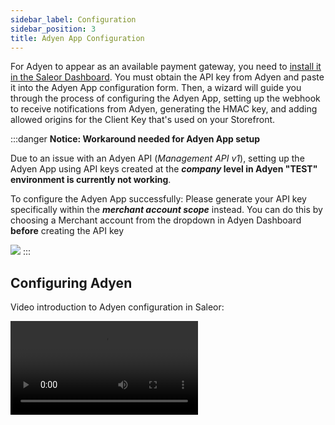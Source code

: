 ```yaml
---
sidebar_label: Configuration
sidebar_position: 3
title: Adyen App Configuration
---
```



For Adyen to appear as an available payment gateway, you need to [install it in the Saleor Dashboard](developer/app-store/overview.mdx#usage). You must obtain the API key from Adyen and paste it into the Adyen App configuration form. Then, a wizard will guide you through the process of configuring the Adyen App, setting up the webhook to receive notifications from Adyen, generating the HMAC key, and adding allowed origins for the Client Key that's used on your Storefront.

:::danger
**Notice: Workaround needed for Adyen App setup**

Due to an issue with an Adyen API (*Management API v1*), setting up the Adyen App using API keys created at the **_company_ level in Adyen "TEST" environment is currently not working**.

To configure the Adyen App successfully: Please generate your API key specifically within the **_merchant account scope_** instead.
You can do this by choosing a Merchant account from the dropdown in Adyen Dashboard **before** creating the API key

![](./adyen-note-management-api.png)
:::

## Configuring Adyen

Video introduction to Adyen configuration in Saleor:

<Video src="https://www.youtube.com/embed/IhaDSml22Dc" />

You can install the Adyen app directly from your Saleor Dashboard. Go to the **Apps** section and click the **Install** button next to the Adyen app. Follow the instructions on the screen. After the installation is complete, select the Adyen app from the list of installed applications.

### Creating new API Credentials

To create new Adyen API credentials, head over to the Adyen dashboard, then **Developers -> API credentials**. Click **Create new credential** and choose **Web service user**.

In **Server settings -> Authentication** section generate a new API key.

In **Client settings -> Authentication** section generate a new client key.

:::caution
The API Key provided inside the configuration must have the following permissions set in the Adyen Dashboard:

- "Management API - Accounts read and write"
- "Management API - API credentials read and write"
- "Management API - Payment methods read"
- "Management API - Stores read and write"
- "Management API - Webhooks read and write"
- "Checkout encrypted cardholder data"
- "Merchant Recurring role"
- "Checkout webservice role"
- "Merchant PAL Webservice role"
:::

Go back to the Adyen app configuration in the Saleor Dashboard. Provide a configuration name that you will be familiar with. In the **API Key** field provide the key from **Server settings -> Authentication** section. Select **TEST** environment.

:::caution
The configuration will not work until you save API credentials in the Adyen dashboard.
:::

Save API credentials in the Adyen dashboard, head over to the Adyen app configuration, and click **Save**. The rest of the form fields have been enabled.

In the **Client key** field, provide a key from the **Client settings -> Authentication** section. Select the merchant account you want to use from the drop-down.

### Webhook configuration

#### Prerequisites

:::caution
Before you begin configuration, make sure that you have disabled the **Delayed Capture** option in the Adyen Dashboard. Read more details on how to do this on the [Overview docs page](./overview.mdx)
:::

In the Adyen dashboard, first go to **Developers -> Additional data**. Click on the following checkboxes:
- `Authorization amount`
- `Authorisation amount (dynamic zero authorisation)`
- `Recurring details`
- `Merchant reference`

Your "Response preview" should look like this:

```json
{
    "additionalData": {
        "authorisedAmountCurrency": "EUR",
        "authorisedAmountValue": "1000",
        "recurring.shopperReference": "testshopper",
        "recurring.recurringDetailReference": "1111111111111111",
        "merchantReference": "ref_1234"
    }
}
```

Click the "Save configuration" button to save your settings.

:::tip
Adyen webhook will set `TransactionItem` metadata based on fields received in `NotifiactionItem.additionalData`.

To configure additional fields that will be set when users make payments, go to `Developers > Additional data` and choose fields you want to have in your metadata. Read more about this on the [Architecture docs page](./architecture.mdx#transactionitem-metadata)
:::

#### Configuring the webhook

Then head over to **Developers -> Webhooks**. Click the **+ Webhook** button and choose **Standard webhook**. Provide a description for the webhook.

In the **Server configuration** section, provide the URL the Saleor Adyen app has generated for you. You can copy it from the **Webhook URL** input in the Adyen configuration form. Leave the default settings and click **Apply**.

In **Merchant accounts** select **Include only specific merchant accounts** and choose the merchant accounts that are used in Adyen App

:::caution
Do not select merchant accounts that are used for payments made outside of Adyen App (e.g. POS, custom apps, etc.)
:::

In **Events**, make sure that you have selected the following events:

:::tip
By default you can just:
- deselect `ORDER_OPENNED` event
- select `EXPIRE` and `OFFER_CLOSED` events.

However, make sure that all the listed events are selected, in case Adyen has added new events or removed them as default.
:::

- `AUTHORISATION`
- `AUTHORISATION_ADJUSTMENT`
- `AUTORESCUE`
- `CANCEL_AUTORESCUE`
- `CANCEL_OR_REFUND`
- `CANCELLATION`
- `CAPTURE`
- `CAPTURE_FAILED`
- `CHARGEBACK`
- `CHARGEBACK_REVERSED`
- `EXPIRE`
- `HANDLED_EXTERNALLY`
- `MANUAL_REVIEW_ACCEPT`
- `MANUAL_REVIEW_REJECT`
- `NOTIFICATION_OF_CHARGEBACK`
- `NOTIFICATION_OF_FRAUD`
- `OFFER_CLOSED`
- `ORDER_CLOSED`
- `PAIDOUT_REVERSED`
- `PAYOUT_DECLINE`
- `PAYOUT_EXPIRE`
- `PAYOUT_THIRDPARTY`
- `PENDING`
- `POSTPONED_REFUND`
- `PREARBITRATION_LOST`
- `PREARBITRATION_WON`
- `RECURRING_CONTRACT`
- `REFUND`
- `REFUND_FAILED`
- `REFUND_WITH_DATA`
- `REFUNDED_REVERSED`
- `REPORT_AVAILABLE`
- `REQUEST_FOR_INFORMATION`
- `SECOND_CHARGEBACK`
- `TECHNICAL_CANCEL`
- `VOID_PENDING_REFUND`

In **Additional settings -> Card** select:
- `Include card info for recurring contract events`

In **Additional settings -> Payment** select:
- `Include a success boolean for the payments listed in an ORDER_CLOSED event`
- `Include Authorised Amount (dynamic zero auth)`
- `Include Capture Delay Hours`
- `Include Mandate Details`
- `Include Shopper Interaction`
- `Include zero auth flag`

In **Additional settings -> Risk** select:
- `Add capture reference to dispute event`
- `Include the originalReference for CHARGEBACK_REVERSED events`

In **Security -> Basic authentication** provide a username and a password.
Use the same username and password in the **webhook username** and **webhook password** fields in the Adyen application.

Generate a new **HMAC key** in the **Security -> HMAC Key** section and copy it.

Apply the configuration details in the Saleor Adyen app, then in the Adyen dashboard save the new Adyen webhook.
Save the configuration. If everything went well, you should see a new button **Make test webhook call**. Use it to test if your configuration is correct.

